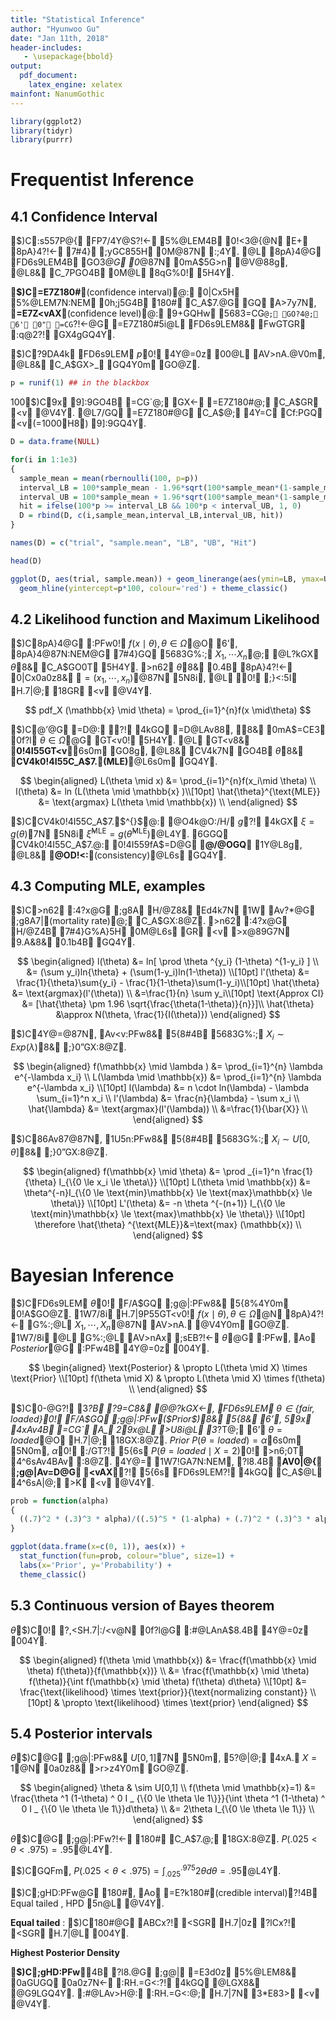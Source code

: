 ```yaml
---
title: "Statistical Inference"
author: "Hyunwoo Gu"
date: "Jan 11th, 2018"
header-includes:
   - \usepackage{bbold}
output:
  pdf_document:
    latex_engine: xelatex
mainfont: NanumGothic
---
```


```r
library(ggplot2)
library(tidyr)
library(purrr)
```

# Frequentist Inference

## 4.1 Confidence Interval

$)C:s557P@{ FP7/4Y@S?!<- 5%@LEM4B 0!<3@{@N E+ 8pA}4\?!<- 7#4} ;yGC855H 0M@87N :;4Y. @L 8pA}4\@G FD6s9LEM4B GO3*@G 0*@87N 0mA$5G>n @V@88g, @L8& C_7PGO4B 0M@L 8qG%0! 5H4Y. 

**$)C=E7Z180#**(confidence interval)@: 0|Cx5H 5%@LEM7N:NEM 0h;j5G4B 180# C_A$7.@G GQ A>7y7N, **=E7Z<vAX**(confidence level)@: 9+GQHw 5683=CG`@; GO?4@; 6' 0" =CG`?!<-@G =E7Z180#5i@L FD6s9LEM8& FwGTGR :q@2?! GX4gGQ4Y.

$)C?9DA4k FD6s9LEM $p$0! 4Y@=0z 00@L AV>nA.@V0m, @L8& C_A$GX>_ GQ4Y0m GO@Z.  

```r
p = runif(1) ## in the blackbox
```

100$)C9x 9]:9GO4B =CG`@; GX<- =E7Z180#@; C_A$GR <v @V4Y. @L7/GQ =E7Z180#@G C_A$@; 4Y=C Cf:PGQ <v(=1000H8) 9]:9GQ4Y.

```r
D = data.frame(NULL)

for(i in 1:1e3)
{
  sample_mean = mean(rbernoulli(100, p=p))
  interval_LB = 100*sample_mean - 1.96*sqrt(100*sample_mean*(1-sample_mean))
  interval_UB = 100*sample_mean + 1.96*sqrt(100*sample_mean*(1-sample_mean))
  hit = ifelse(100*p >= interval_LB && 100*p < interval_UB, 1, 0)
  D = rbind(D, c(i,sample_mean,interval_LB,interval_UB, hit))
}

names(D) = c("trial", "sample.mean", "LB", "UB", "Hit")

head(D)
```

```r
ggplot(D, aes(trial, sample.mean)) + geom_linerange(aes(ymin=LB, ymax=UB), colour='blue') +
  geom_hline(yintercept=p*100, colour='red') + theme_classic()
```

## 4.2 Likelihood function and Maximum Likelihood

$)C8pA}4\@G :PFw0! $f(x \mid \theta), \theta \in \Omega$@O 6', 8pA}4\@87N:NEM@G 7#4}GQ 5683G%:; $X_1, \cdots X_n$@; @L?kGX $\theta$8& C_A$GO0T 5H4Y. >n62 $\theta$8& 0.4B 8pA}4\?!<- 0|Cx0a0z8& $\mathbb{x}=(x_1, \cdots, x_n)$@87N 5N8i, @L $\mathbb{x}$0! ;}<:5I H.7|@; 18GR <v @V4Y.

$$
pdf_X (\mathbb{x} \mid \theta) = \prod_{i=1}^{n}f(x \mid\theta)
$$

$)C@'@G =D@: $\mathbb{x}$?! 4kGQ =D@LAv88, $\mathbb{x}$8& 0mA$=CE3 0f?l $\theta \in \Omega$@G GT<v0! 5H4Y. @L GT<v8& **0!4I55GT<v**6s0m GO8g, @L8& CV4k7N GO4B $\hat{\theta}$8& **CV4k0!4I55C_A$7.(MLE)**@L6s0m GQ4Y.

$$
\begin{aligned}
L(\theta \mid x) &= \prod_{i=1}^{n}f(x_i\mid \theta) \\
l(\theta) &= ln (L(\theta \mid \mathbb{x} )\\[10pt]
\hat{\theta}^{\text{MLE}} &= \text{argmax} L(\theta \mid \mathbb{x}) \\
\end{aligned}
$$

$)CCV4k0!4I55C_A$7.$\hat{\theta}^{\text{MLE}}$@: @O4k@O:/H/ $g$?! 4kGX $\xi = g(\theta)$7N 5N8i $\hat{\xi}^{\text{MLE}} = g(\hat{\theta}^{\text{MLE}})$@L4Y. 6GGQ CV4k0!4I55C_A$7.@: 0!4I559fA$=D@G **@/@OGQ** 1Y@L8g, @L8& **@OD!<:**(consistency)@L6s GQ4Y.


## 4.3 Computing MLE, examples

$)C>n62 :4?x@G ;g8A H/@Z8& Ed4k7N 1W Av?*@G ;g8A7|(mortality rate)@; C_A$GX:8@Z. >n62 :4?x@G H/@Z4B 7#4}G%A}5H 0M@L6s GR <v >x@89G7N 9.A&8& 0.1b4B GQ4Y.

$$
\begin{aligned}
l(\theta) &= ln[ \prod \theta ^{y_i} (1-\theta) ^{1-y_i} ] \\
&= (\sum y_i)ln{\theta} + (\sum(1-y_i)ln(1-\theta)) \\[10pt]
l'(\theta) &= \frac{1}{\theta}\sum{y_i} - \frac{1}{1-\theta}\sum(1-y_i)\\[10pt]
\hat{\theta} &= \text{argmax}(l'(\theta)) \\
&=\frac{1}{n} \sum y_i\\[10pt]
\text{Approx CI} &= [\hat{\theta} \pm 1.96 \sqrt{\frac{\theta(1-\theta)}{n}}]\\
\hat{\theta} &\approx N(\theta, \frac{1}{I(\theta)})
\end{aligned}
$$

$)C4Y@=@87N, Av<v:PFw8& 5{8#4B 5683G%:; $X_i \sim Exp(\lambda)$8& ;}0"GX:8@Z.

$$
\begin{aligned}
f(\mathbb{x} \mid \lambda ) &= \prod_{i=1}^{n} \lambda e^{-\lambda x_i} \\
L(\lambda \mid \mathbb{x}) &= \prod_{i=1}^{n} \lambda e^{-\lambda x_i} \\[10pt]
l(\lambda) &= n \cdot ln(\lambda) - \lambda \sum_{i=1}^n x_i \\
l'(\lambda) &= \frac{n}{\lambda} - \sum x_i \\
\hat{\lambda} &= \text{argmax}(l'(\lambda)) \\
&=\frac{1}{\bar{X}} \\
\end{aligned}
$$

$)C86Av87@87N, 1U5n:PFw8& 5{8#4B 5683G%:; $X_i \sim U[0, \theta]$8& ;}0"GX:8@Z.

$$
\begin{aligned}
f(\mathbb{x} \mid \theta) &= \prod _{i=1}^n \frac{1}{\theta} I_{\{0 \le x_i \le \theta\}} \\[10pt]
L(\theta \mid \mathbb{x}) &= \theta^{-n}I_{\{0 \le \text{min}\mathbb{x} \le \text{max}\mathbb{x} \le \theta\}} \\[10pt]
L'(\theta) &= -n \theta ^{-(n+1)} I_{\{0 \le \text{min}\mathbb{x} \le \text{max}\mathbb{x} \le \theta\}} \\[10pt]
\therefore \hat{\theta} ^{\text{MLE}}&=\text{max} (\mathbb{x}) \\
\end{aligned}
$$

# Bayesian Inference

$)CFD6s9LEM $\theta$0! F/A$GQ ;g@|:PFw8& 5{8%4Y0m 0!A$GO@Z. 1W7/8i H.7|9P55GT<v0! $f(x \mid \theta), \theta \in \Omega$@N 8pA}4\?!<- G%:;@L $X_1, \cdots, X_n$@87N AV>nA. @V4Y0m GO@Z. 1W7/8i @L G%:;@L AV>nAx ;sEB?!<- $\theta$@G :PFw, Ao $Posterior$@G :PFw4B 4Y@=0z 004Y.

$$
\begin{aligned}
\text{Posterior} & \propto L(\theta \mid X) \times \text{Prior} \\[10pt]
f(\theta \mid X) & \propto L(\theta \mid X) \times f(\theta) \\
\end{aligned}
$$

$)C0-@G?! 3*?B ?9=C8& @@?kGX<-, FD6s9LEM $\theta \in \{fair, loaded\}$0! F/A$GQ ;g@|:PFw($Prior$)8& 5{8& 6', 59x 4xAv4B =CG` A_ 29x@L >U8i@L 3*?T@; 6' $\theta = loaded$@O H.7|@; 18GX:8@Z. $Prior$ $P(\theta = loaded)=\alpha$6s0m 5N0m, $\alpha$0! :/GT?! 5{6s $P(\theta = loaded \mid X=2)$0! >n6;0T 4^6sAv4BAv :8@Z. 4Y@= 1W7!GA7N:NEM, ?l8.4B **AV0|@{ ;g@|Av=D@G <vAX**?! 5{6s FD6s9LEM?! 4kGQ C_A$@L 4^6sA|@; >K <v @V4Y. 

```r
prob = function(alpha)
{
  ((.7)^2 * (.3)^3 * alpha)/((.5)^5 * (1-alpha) + (.7)^2 * (.3)^3 * alpha)
}

ggplot(data.frame(x=c(0, 1)), aes(x)) + 
  stat_function(fun=prob, colour="blue", size=1) +
  labs(x='Prior', y='Probability') +
  theme_classic()
```


## 5.3 Continuous version of Bayes theorem

$\theta$$)C0! ?,<SH.7|:/<v@N 0f?l@G :#@LAnA$8.4B 4Y@=0z 004Y.

$$
\begin{aligned}
f(\theta \mid \mathbb{x}) &= \frac{f(\mathbb{x} \mid \theta) f(\theta)}{f(\mathbb{x})} \\
&= \frac{f(\mathbb{x} \mid \theta) f(\theta)}{\int f(\mathbb{x} \mid \theta) f(\theta) d\theta} \\[10pt]
&= \frac{\text{likelihood} \times \text{prior}}{\text{normalizing constant}} \\[10pt]
& \propto \text{likelihood} \times \text{prior} 
\end{aligned}
$$



## 5.4 Posterior intervals

$\theta$$)C@G ;g@|:PFw8& $U[0,1]$7N 5N0m, 5?@|@; 4xA. $X=1$@N 0a0z8& >r>z4Y0m GO@Z.

$$
\begin{aligned}
\theta & \sim U[0,1] \\
f(\theta \mid \mathbb{x}=1) &= \frac{\theta ^1 (1-\theta) ^ 0 I _ {\{0 \le \theta \le 1\}}}{\int \theta ^1 (1-\theta) ^ 0 I _ {\{0 \le \theta \le 1\}}d\theta} \\
&= 2\theta I_{\{0 \le \theta \le 1\}} \\
\end{aligned}
$$

$\theta$$)C@G ;g@|:PFw?!<- 180# C_A$7.@; 18GX:8@Z. $P(.025 < \theta < .975)=.95$@L4Y.

$)CGQFm, $P(.025 < \theta < .975)= \int _{.025} ^{.975} 2 \theta d \theta = .95$@L4Y.

$)C;gHD:PFw@G 180#, Ao =E?k180#(credible interval)?!4B Equal tailed , HPD 5n@L @V4Y.

**Equal tailed** : $)C180#@G ABCx?! <SGR H.7|0z ?lCx?! <SGR H.7|@L 004Y.

**Highest Posterior Density** 


**$)C;gHD:PFw**4B ?l8.@G ;g@| =E3d0z 5%@LEM8& 0aGUGQ 0a0z7N<- :RH.=G<:?! 4kGQ @LGX8& @G9LGQ4Y. :#@LAv>H@: :RH.=G<:@; H.7|7N 3*E83> <v @V4Y.